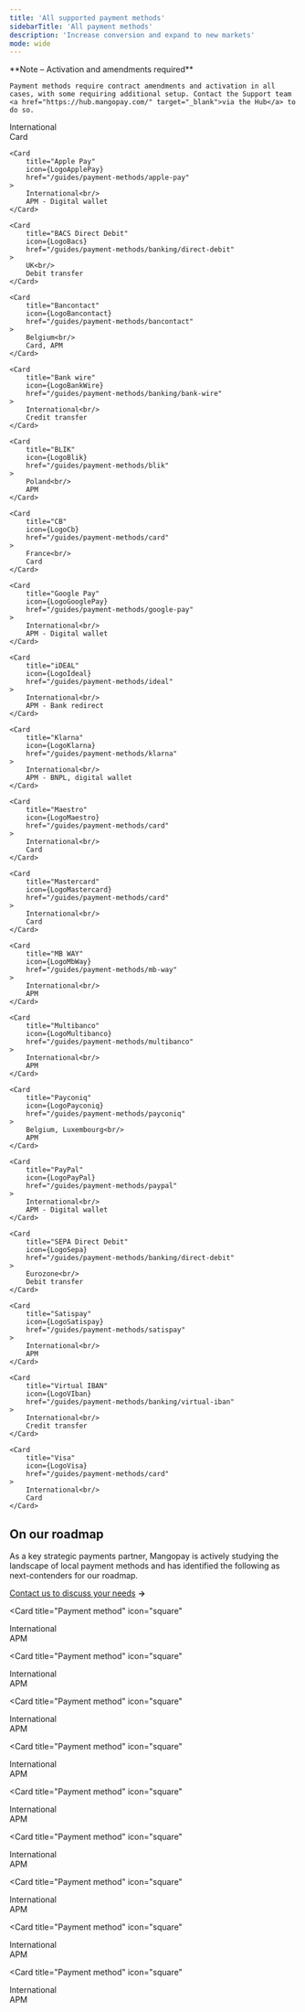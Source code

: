 ```yaml
---
title: 'All supported payment methods'
sidebarTitle: 'All payment methods'
description: 'Increase conversion and expand to new markets'
mode: wide
---
```



<Note>
    **Note – Activation and amendments required**

    Payment methods require contract amendments and activation in all cases, with some requiring additional setup. Contact the Support team <a href="https://hub.mangopay.com/" target="_blank">via the Hub</a> to do so.
</Note>

<CardGroup cols={3}>
    <Card
        title="AMEX"
        icon={LogoAmex}
        href="/guides/payment-methods/card"
    >
        International<br/>
        Card
    </Card>

    <Card
        title="Apple Pay"
        icon={LogoApplePay}
        href="/guides/payment-methods/apple-pay"
    >
        International<br/>
        APM - Digital wallet
    </Card>

    <Card
        title="BACS Direct Debit"
        icon={LogoBacs}
        href="/guides/payment-methods/banking/direct-debit"
    >
        UK<br/>
        Debit transfer
    </Card>

    <Card
        title="Bancontact"
        icon={LogoBancontact}
        href="/guides/payment-methods/bancontact"
    >
        Belgium<br/>
        Card, APM
    </Card>

    <Card
        title="Bank wire"
        icon={LogoBankWire}
        href="/guides/payment-methods/banking/bank-wire"
    >
        International<br/>
        Credit transfer
    </Card>

    <Card
        title="BLIK"
        icon={LogoBlik}
        href="/guides/payment-methods/blik"
    >
        Poland<br/>
        APM
    </Card>

    <Card
        title="CB"
        icon={LogoCb}
        href="/guides/payment-methods/card"
    >
        France<br/>
        Card
    </Card>

    <Card
        title="Google Pay"
        icon={LogoGooglePay}
        href="/guides/payment-methods/google-pay"
    >
        International<br/>
        APM - Digital wallet
    </Card>

    <Card
        title="iDEAL"
        icon={LogoIdeal}
        href="/guides/payment-methods/ideal"
    >
        International<br/>
        APM - Bank redirect
    </Card>

    <Card
        title="Klarna"
        icon={LogoKlarna}
        href="/guides/payment-methods/klarna"
    >
        International<br/>
        APM - BNPL, digital wallet
    </Card>

    <Card
        title="Maestro"
        icon={LogoMaestro}
        href="/guides/payment-methods/card"
    >
        International<br/>
        Card
    </Card>

    <Card
        title="Mastercard"
        icon={LogoMastercard}
        href="/guides/payment-methods/card"
    >
        International<br/>
        Card
    </Card>

    <Card
        title="MB WAY"
        icon={LogoMbWay}
        href="/guides/payment-methods/mb-way"
    >
        International<br/>
        APM
    </Card>

    <Card
        title="Multibanco"
        icon={LogoMultibanco}
        href="/guides/payment-methods/multibanco"
    >
        International<br/>
        APM
    </Card>

    <Card
        title="Payconiq"
        icon={LogoPayconiq}
        href="/guides/payment-methods/payconiq"
    >
        Belgium, Luxembourg<br/>
        APM
    </Card>

    <Card
        title="PayPal"
        icon={LogoPayPal}
        href="/guides/payment-methods/paypal"
    >
        International<br/>
        APM - Digital wallet
    </Card>

    <Card
        title="SEPA Direct Debit"
        icon={LogoSepa}
        href="/guides/payment-methods/banking/direct-debit"
    >
        Eurozone<br/>
        Debit transfer
    </Card>

    <Card
        title="Satispay"
        icon={LogoSatispay}
        href="/guides/payment-methods/satispay"
    >
        International<br/>
        APM
    </Card>

    <Card
        title="Virtual IBAN"
        icon={LogoVIban}
        href="/guides/payment-methods/banking/virtual-iban"
    >
        International<br/>
        Credit transfer
    </Card>

    <Card
        title="Visa"
        icon={LogoVisa}
        href="/guides/payment-methods/card"
    >
        International<br/>
        Card
    </Card>

</CardGroup>

## On our roadmap

As a key strategic payments partner, Mangopay is actively studying the landscape of local payment methods and has identified the following as next-contenders for our roadmap.

<a href="https://mangopay.com/contact" target="_blank">Contact us to discuss your needs</a> **&rarr;**

<CardGroup cols={3}>

<Card
  title="Payment method"
  icon="square"
>
International<br/>
APM 
</Card>

<Card
  title="Payment method"
  icon="square"
>
International<br/>
APM 
</Card>

<Card
  title="Payment method"
  icon="square"
>
International<br/>
APM 
</Card>

<Card
  title="Payment method"
  icon="square"
>
International<br/>
APM 
</Card>

<Card
  title="Payment method"
  icon="square"
>
International<br/>
APM 
</Card>

<Card
  title="Payment method"
  icon="square"
>
International<br/>
APM 
</Card>

<Card
  title="Payment method"
  icon="square"
>
International<br/>
APM 
</Card>

<Card
  title="Payment method"
  icon="square"
>
International<br/>
APM 
</Card>

<Card
  title="Payment method"
  icon="square"
>
International<br/>
APM 
</Card>

</CardGroup>